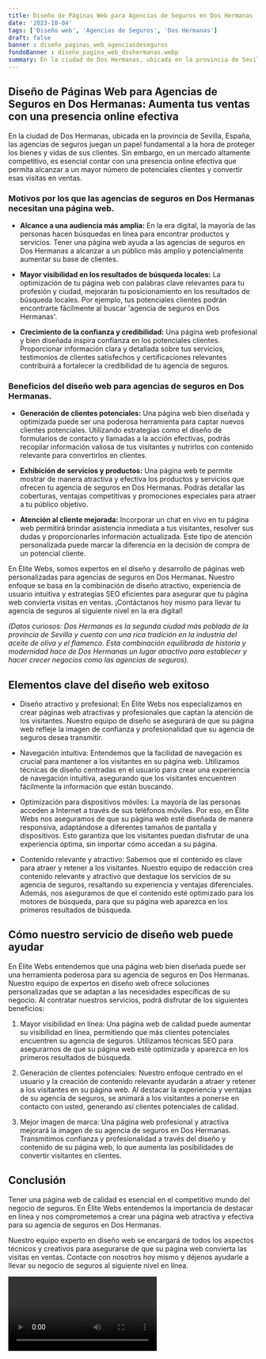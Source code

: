 ```yaml
---
title: Diseño de Páginas Web para Agencias de Seguros en Dos Hermanas
date: '2023-10-04'
tags: ['Diseño web', 'Agencias de Seguros', 'Dos Hermanas']
draft: false
banner : diseño_paginas_web_agenciasdeseguros
fondoBanner : diseño_pagina_web_doshermanas.webp
summary: En la ciudad de Dos Hermanas, ubicada en la provincia de Sevilla, España, las agencias de seguros juegan un papel fundamental a la hora de proteger los bienes y vidas de sus clientes. Sin embargo, en un mercado altamente competitivo, es esencial contar con una presencia online efectiva que permita alcanzar a un mayor número de potenciales clientes y convertir esas visitas en ventas.
---
```


## **Diseño de Páginas Web para Agencias de Seguros en Dos Hermanas: Aumenta tus ventas con una presencia online efectiva**

En la ciudad de Dos Hermanas, ubicada en la provincia de Sevilla, España, las agencias de seguros juegan un papel fundamental a la hora de proteger los bienes y vidas de sus clientes. Sin embargo, en un mercado altamente competitivo, es esencial contar con una presencia online efectiva que permita alcanzar a un mayor número de potenciales clientes y convertir esas visitas en ventas.

### **Motivos por los que las agencias de seguros en Dos Hermanas necesitan una página web.**

- **Alcance a una audiencia más amplia:** En la era digital, la mayoría de las personas hacen búsquedas en línea para encontrar productos y servicios. Tener una página web ayuda a las agencias de seguros en Dos Hermanas a alcanzar a un público más amplio y potencialmente aumentar su base de clientes.

- **Mayor visibilidad en los resultados de búsqueda locales:** La optimización de tu página web con palabras clave relevantes para tu profesión y ciudad, mejorarán tu posicionamiento en los resultados de búsqueda locales. Por ejemplo, tus potenciales clientes podrán encontrarte fácilmente al buscar 'agencia de seguros en Dos Hermanas'.

- **Crecimiento de la confianza y credibilidad:** Una página web profesional y bien diseñada inspira confianza en los potenciales clientes. Proporcionar información clara y detallada sobre tus servicios, testimonios de clientes satisfechos y certificaciones relevantes contribuirá a fortalecer la credibilidad de tu agencia de seguros.

### **Beneficios del diseño web para agencias de seguros en Dos Hermanas.**

- **Generación de clientes potenciales:** Una página web bien diseñada y optimizada puede ser una poderosa herramienta para captar nuevos clientes potenciales. Utilizando estrategias como el diseño de formularios de contacto y llamadas a la acción efectivas, podrás recopilar información valiosa de tus visitantes y nutrirlos con contenido relevante para convertirlos en clientes.

- **Exhibición de servicios y productos:** Una página web te permite mostrar de manera atractiva y efectiva los productos y servicios que ofrecen tu agencia de seguros en Dos Hermanas. Podrás detallar las coberturas, ventajas competitivas y promociones especiales para atraer a tu público objetivo.

- **Atención al cliente mejorada:** Incorporar un chat en vivo en tu página web permitirá brindar asistencia inmediata a tus visitantes, resolver sus dudas y proporcionarles información actualizada. Este tipo de atención personalizada puede marcar la diferencia en la decisión de compra de un potencial cliente.

En Élite Webs, somos expertos en el diseño y desarrollo de páginas web personalizadas para agencias de seguros en Dos Hermanas. Nuestro enfoque se basa en la combinación de diseño atractivo, experiencia de usuario intuitiva y estrategias SEO eficientes para asegurar que tu página web convierta visitas en ventas. ¡Contáctanos hoy mismo para llevar tu agencia de seguros al siguiente nivel en la era digital!

*(Datos curiosos: Dos Hermanas es la segunda ciudad más poblada de la provincia de Sevilla y cuenta con una rica tradición en la industria del aceite de oliva y el flamenco. Esta combinación equilibrada de historia y modernidad hace de Dos Hermanas un lugar atractivo para establecer y hacer crecer negocios como las agencias de seguros).*

<GifSeo />

<Cta />

## Elementos clave del diseño web exitoso

- Diseño atractivo y profesional: En Élite Webs nos especializamos en crear páginas web atractivas y profesionales que captan la atención de los visitantes. Nuestro equipo de diseño se asegurará de que su página web refleje la imagen de confianza y profesionalidad que su agencia de seguros desea transmitir.

- Navegación intuitiva: Entendemos que la facilidad de navegación es crucial para mantener a los visitantes en su página web. Utilizamos técnicas de diseño centradas en el usuario para crear una experiencia de navegación intuitiva, asegurando que los visitantes encuentren fácilmente la información que están buscando.

- Optimización para dispositivos móviles: La mayoría de las personas acceden a Internet a través de sus teléfonos móviles. Por eso, en Élite Webs nos aseguramos de que su página web esté diseñada de manera responsiva, adaptándose a diferentes tamaños de pantalla y dispositivos. Esto garantiza que los visitantes puedan disfrutar de una experiencia óptima, sin importar cómo accedan a su página.

- Contenido relevante y atractivo: Sabemos que el contenido es clave para atraer y retener a los visitantes. Nuestro equipo de redacción crea contenido relevante y atractivo que destaque los servicios de su agencia de seguros, resaltando su experiencia y ventajas diferenciales. Además, nos aseguramos de que el contenido esté optimizado para los motores de búsqueda, para que su página web aparezca en los primeros resultados de búsqueda.

## Cómo nuestro servicio de diseño web puede ayudar

En Élite Webs entendemos que una página web bien diseñada puede ser una herramienta poderosa para su agencia de seguros en Dos Hermanas. Nuestro equipo de expertos en diseño web ofrece soluciones personalizadas que se adaptan a las necesidades específicas de su negocio. Al contratar nuestros servicios, podrá disfrutar de los siguientes beneficios:

1. Mayor visibilidad en línea: Una página web de calidad puede aumentar su visibilidad en línea, permitiendo que más clientes potenciales encuentren su agencia de seguros. Utilizamos técnicas SEO para asegurarnos de que su página web esté optimizada y aparezca en los primeros resultados de búsqueda.

2. Generación de clientes potenciales: Nuestro enfoque centrado en el usuario y la creación de contenido relevante ayudarán a atraer y retener a los visitantes en su página web. Al destacar la experiencia y ventajas de su agencia de seguros, se animará a los visitantes a ponerse en contacto con usted, generando así clientes potenciales de calidad.

3. Mejor imagen de marca: Una página web profesional y atractiva mejorará la imagen de su agencia de seguros en Dos Hermanas. Transmitimos confianza y profesionalidad a través del diseño y contenido de su página web, lo que aumenta las posibilidades de convertir visitantes en clientes.

## Conclusión

Tener una página web de calidad es esencial en el competitivo mundo del negocio de seguros. En Élite Webs entendemos la importancia de destacar en línea y nos comprometemos a crear una página web atractiva y efectiva para su agencia de seguros en Dos Hermanas.

Nuestro equipo experto en diseño web se encargará de todos los aspectos técnicos y creativos para asegurarse de que su página web convierta las visitas en ventas. Contacte con nosotros hoy mismo y déjenos ayudarle a llevar su negocio de seguros al siguiente nivel en línea.

<Video />

<CtaBot job='Agencias de Seguros' city='Dos Hermanas'/>

<Gmaps query='Dos Hermanas+españa+maps' />